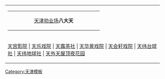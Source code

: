 {| id="toc" align="center" cellspacing="0"
|-
| colspan=2 |
{|style="background:#ccccff" cellspacing="0" border="0" cellpadding="3" width="100%"
|-
| width="62" align="left" | {{Tnavbar|天津劝业场八大天|mini=1}}
| align="center" | [[天津劝业场]]'''八大天'''
| width="62" align="right" | 
|}
|-
| align="left" | [[天宫影院]] | [[天乐戏院]] | [[天露茶社]] | [[天华景戏院]] | [[天会轩戏院]] | [[天纬台球社]] | [[天纬地球社]] | [[天外天屋顶夜花园]]
|}<noinclude>
[[Category:天津模板]]
</noinclude>